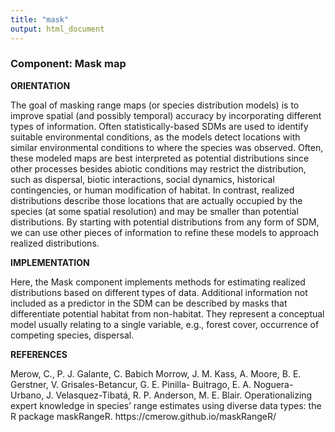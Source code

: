 ```yaml
---
title: "mask"
output: html_document
---
```


### **Component: Mask map**

**ORIENTATION**

The goal of masking range maps (or species distribution models) is to improve spatial (and possibly temporal) accuracy by incorporating different types of information. Often statistically-based SDMs are used to identify suitable environmental conditions, as the models detect locations with similar environmental conditions to where the species was observed. Often, these modeled maps are best interpreted as potential distributions since other processes besides abiotic conditions may restrict the distribution, such as dispersal, biotic interactions, social dynamics, historical contingencies, or human modification of habitat. In contrast, realized distributions describe those locations that are actually occupied by the species (at some spatial resolution) and may be smaller than potential distributions. By starting with potential distributions from any form of SDM, we can use other pieces of information to refine these models to approach realized distributions.

**IMPLEMENTATION**

Here, the Mask component implements methods for estimating realized distributions based on different types of data. Additional information not included as a predictor in the SDM can be described by masks that differentiate potential habitat from non-habitat. They represent a conceptual model usually relating to a single variable, e.g., forest cover, occurrence of competing species, dispersal.

**REFERENCES**

Merow, C., P. J. Galante, C. Babich Morrow, J. M. Kass, A. Moore, B. E. Gerstner, V. Grisales-Betancur, G. E. Pinilla- Buitrago, E. A. Noguera-Urbano, J. Velasquez-Tibatá, R. P. Anderson, M. E. Blair. Operationalizing expert knowledge in species' range estimates using diverse data types: the R package maskRangeR. https://cmerow.github.io/maskRangeR/
